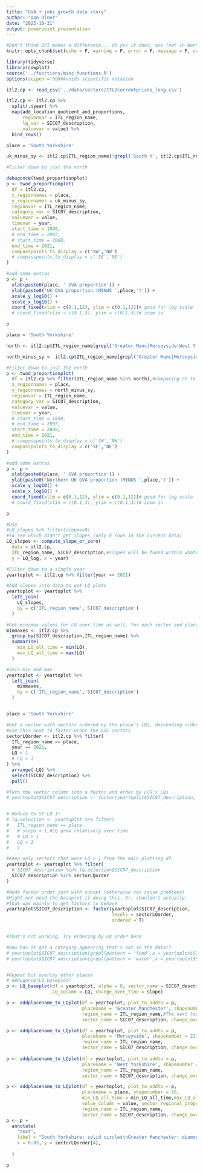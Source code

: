 ```yaml
---
title: "GVA + jobs growth data story"
author: "Dan Olner"
date: "2023-10-31"
output: powerpoint_presentation
---
```


```r
#Don't think DPI makes a difference... oh yes it does, ace (not in Word though?)
knitr::opts_chunk$set(echo = F, warning = F, error = F, message = F, comment=NA, fig.width = 17, fig.height = 9)

library(tidyverse)
library(cowplot)
source('../functions/misc_functions.R')
options(scipen = 99)#Avoids scientific notation
```

```r
itl2.cp <- read_csv('../data/sectors/ITL2currentprices_long.csv')

itl2.cp <- itl2.cp %>% 
  split(.$year) %>% 
  map(add_location_quotient_and_proportions, 
      regionvar = ITL_region_name,
      lq_var = SIC07_description,
      valuevar = value) %>% 
  bind_rows()

```



```r
place = 'South Yorkshire'

uk_minus_sy <- itl2.cp$ITL_region_name[!grepl('South Y', itl2.cp$ITL_region_name, ignore.case = T)] %>% unique

#Filter down to just the north

debugonce(twod_proportionplot)
p <- twod_proportionplot(
  df = itl2.cp,
  x_regionnames = place, 
  y_regionnames = uk_minus_sy,
  regionvar = ITL_region_name,
  category_var = SIC07_description, 
  valuevar = value, 
  timevar = year, 
  start_time = 1998,
  # end_time = 2007,
  # start_time = 2008,
  end_time = 2021,
  compasspoints_to_display = c('SW','NW')
  # compasspoints_to_display = c('SE','NE')
)

#add some extras
p <- p + 
  xlab(paste0(place, ' GVA proportion')) +
  ylab(paste0('UK GVA proportion (MINUS ',place,')')) +
  scale_y_log10() +
  scale_x_log10() +
  coord_fixed(xlim = c(0.1,12), ylim = c(0.1,12))# good for log scale
  # coord_fixed(xlim = c(0.1,3), ylim = c(0.1,3))# zoom in

p
```

```r
place = 'South Yorkshire'

north <- itl2.cp$ITL_region_name[grepl('Greater Manc|Merseyside|West Y|Cumbria|Cheshire|Lancashire|East Y|North Y|Tees|Northumb|South Y', itl2.cp$ITL_region_name, ignore.case = T)] %>% unique

north_minus_sy <- itl2.cp$ITL_region_name[grepl('Greater Manc|Merseyside|West Y|Cumbria|Cheshire|Lancashire|East Y|North Y|Tees|Northumb|South Y', itl2.cp$ITL_region_name, ignore.case = T)] %>% unique

#Filter down to just the north
p <- twod_proportionplot(
  df = itl2.cp %>% filter(ITL_region_name %in% north),#comparing SY to North only, not the rest of the UK
  x_regionnames = place, 
  y_regionnames = north_minus_sy,
  regionvar = ITL_region_name,
  category_var = SIC07_description, 
  valuevar = value, 
  timevar = year, 
  # start_time = 1998,
  # end_time = 2007,
  start_time = 2008,
  end_time = 2021,
  # compasspoints_to_display = c('SW','NW')
  compasspoints_to_display = c('SE','NE')
)

#add some extras
p <- p + 
  xlab(paste0(place, ' GVA proportion')) +
  ylab(paste0('Northern UK GVA proportion (MINUS ',place,')')) +
  scale_y_log10() +
  scale_x_log10() +
  coord_fixed(xlim = c(0.1,12), ylim = c(0.1,12))# good for log scale
  # coord_fixed(xlim = c(0.1,3), ylim = c(0.1,3))# zoom in

p
```




```r
#Use
#LQ_slopes %>% filter(slope==0)
#To see which didn't get slopes (only 8 rows in the current data)
LQ_slopes <- compute_slope_or_zero(
  data = itl2.cp, 
  ITL_region_name, SIC07_description,#slopes will be found within whatever grouping vars are added here
  y = LQ_log, x = year)

#Filter down to a single year
yeartoplot <- itl2.cp %>% filter(year == 2021)

#Add slopes into data to get LQ plots
yeartoplot <- yeartoplot %>% 
  left_join(
    LQ_slopes,
    by = c('ITL_region_name','SIC07_description')
  )

#Get min/max values for LQ over time as well, for each sector and place, to add as bars so range of sector is easy to see
minmaxes <- itl2.cp %>% 
  group_by(SIC07_description,ITL_region_name) %>% 
  summarise(
    min_LQ_all_time = min(LQ),
    max_LQ_all_time = max(LQ)
  )

#Join min and max
yeartoplot <- yeartoplot %>% 
  left_join(
    minmaxes,
    by = c('ITL_region_name','SIC07_description')
  )


place = 'South Yorkshire'

#Get a vector with sectors ordered by the place's LQs, descending order
#Use this next to factor-order the SIC sectors
sectorLQorder <- itl2.cp %>% filter(
  ITL_region_name == place,
  year == 2021,
  LQ < 1
  # LQ > 1
) %>% 
  arrange(-LQ) %>% 
  select(SIC07_description) %>% 
  pull()

#Turn the sector column into a factor and order by LCR's LQs
# yeartoplot$SIC07_description <- factor(yeartoplot$SIC07_description, levels = sectorLQorder, ordered = T)


# Reduce to SY LQ 1+
# lq.selection <- yeartoplot %>% filter(
#   ITL_region_name == place,
#   # slope > 1,#LQ grew relatively over time
#   # LQ > 1
#   LQ < 1
#   )

#Keep only sectors that were LQ > 1 from the main plotting df
yeartoplot <- yeartoplot %>% filter(
  # SIC07_description %in% lq.selection$SIC07_description
  SIC07_description %in% sectorLQorder
)

#Redo factor order just with subset (otherwise can cause problems)
#Might not need the baseplot if doing this. Or, shouldn't actually.
#That was mainly to get factors to behave
yeartoplot$SIC07_description <- factor(yeartoplot$SIC07_description,
                                       levels = sectorLQorder,
                                       ordered = T)


#That's not working. Try ordering by LQ order here

#How has it got a category appearing that's not in the data??
# yeartoplot$SIC07_description[grepl(pattern = 'food',x = yeartoplot$SIC07_description, ignore.case = T)]
# yeartoplot$SIC07_description[grepl(pattern = 'water',x = yeartoplot$SIC07_description, ignore.case = T)]


#Repeat but overlay other places
# debugonce(LQ_baseplot)
p <- LQ_baseplot(df = yeartoplot, alpha = 0, sector_name = SIC07_description, 
                 LQ_column = LQ, change_over_time = slope)

p <- addplacename_to_LQplot(df = yeartoplot, plot_to_addto = p, 
                            placename = 'Greater Manchester', shapenumber = 23,
                            region_name = ITL_region_name,#The next four, the function needs them all 
                            sector_name = SIC07_description, change_over_time = slope, LQ_column = LQ)

p <- addplacename_to_LQplot(df = yeartoplot, plot_to_addto = p, 
                            placename = 'Merseyside', shapenumber = 22,
                            region_name = ITL_region_name,
                            sector_name = SIC07_description, change_over_time = slope, LQ_column = LQ)
 
p <- addplacename_to_LQplot(df = yeartoplot, plot_to_addto = p,
                            placename = 'West Yorkshire', shapenumber = 21,
                            region_name = ITL_region_name,
                            sector_name = SIC07_description, change_over_time = slope, LQ_column = LQ)

p <- addplacename_to_LQplot(df = yeartoplot, plot_to_addto = p, 
                            placename = place, shapenumber = 16,
                            min_LQ_all_time = min_LQ_all_time,max_LQ_all_time = max_LQ_all_time,#Include minmax
                            value_column = value, sector_regional_proportion = sector_regional_proportion,#include numbers
                            region_name = ITL_region_name,
                            sector_name = SIC07_description, change_over_time = slope, LQ_column = LQ)
p <- p + 
  annotate(
    "text",
    label = "South Yorkshire: solid circles\nGreater Manchester: diamonds\nMerseyside: squares\nWest Yorkshire: empty circles",
    x = 0.05, y = sectorLQorder[4],
    
  )

p


```






